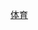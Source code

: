 {{asbox
| image     = Sports icon.png
| pix       = 20
| subject   = 
| qualifier = 与台湾体育相关
| category  = 台灣體育小作品
| tempsort  =  
| name      = Template:Taiwan-sport-stub
}}
<noinclude>
[[Category:台湾小作品模板|体育]]
</noinclude>